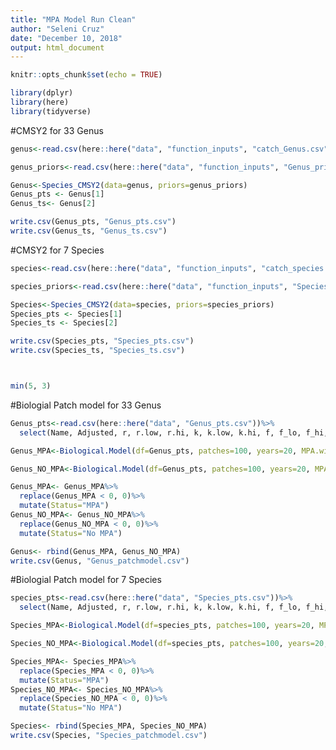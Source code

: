 ```yaml
---
title: "MPA Model Run Clean"
author: "Seleni Cruz"
date: "December 10, 2018"
output: html_document
---
```


```r
knitr::opts_chunk$set(echo = TRUE)
```

```r
library(dplyr)
library(here)
library(tidyverse)
```

#CMSY2 for 33 Genus 
```r
genus<-read.csv(here::here("data", "function_inputs", "catch_Genus.csv"))

genus_priors<-read.csv(here::here("data", "function_inputs", "Genus_priors.csv"))

Genus<-Species_CMSY2(data=genus, priors=genus_priors)
Genus_pts <- Genus[1]
Genus_ts<- Genus[2]

write.csv(Genus_pts, "Genus_pts.csv")
write.csv(Genus_ts, "Genus_ts.csv")

```

#CMSY2 for 7 Species
```r
species<-read.csv(here::here("data", "function_inputs", "catch_species.csv"))

species_priors<-read.csv(here::here("data", "function_inputs", "Species_priors.csv"))

Species<-Species_CMSY2(data=species, priors=species_priors)
Species_pts <- Species[1]
Species_ts <- Species[2]

write.csv(Species_pts, "Species_pts.csv")
write.csv(Species_ts, "Species_ts.csv")



min(5, 3)
```


#Biologial Patch model for 33 Genus
```r
Genus_pts<-read.csv(here::here("data", "Genus_pts.csv"))%>%
  select(Name, Adjusted, r, r.low, r.hi, k, k.low, k.hi, f, f_lo, f_hi, b, b_lo, b_hi)

Genus_MPA<-Biological.Model(df=Genus_pts, patches=100, years=20, MPA.width=5, mrate=0.5)

Genus_NO_MPA<-Biological.Model(df=Genus_pts, patches=100, years=20, MPA.width=0, mrate=0.5)

Genus_MPA<- Genus_MPA%>%
  replace(Genus_MPA < 0, 0)%>%
  mutate(Status="MPA")
Genus_NO_MPA<- Genus_NO_MPA%>%
  replace(Genus_NO_MPA < 0, 0)%>%
  mutate(Status="No MPA")

Genus<- rbind(Genus_MPA, Genus_NO_MPA)
write.csv(Genus, "Genus_patchmodel.csv")

```

#Biologial Patch model for 7 Species 
```r
species_pts<-read.csv(here::here("data", "Species_pts.csv"))%>%
  select(Name, Adjusted, r, r.low, r.hi, k, k.low, k.hi, f, f_lo, f_hi, b, b_lo, b_hi)

Species_MPA<-Biological.Model(df=species_pts, patches=100, years=20, MPA.width=5, mrate=0.5)

Species_NO_MPA<-Biological.Model(df=species_pts, patches=100, years=20, MPA.width=0, mrate=0.5)

Species_MPA<- Species_MPA%>%
  replace(Species_MPA < 0, 0)%>%
  mutate(Status="MPA")
Species_NO_MPA<- Species_NO_MPA%>%
  replace(Species_NO_MPA < 0, 0)%>%
  mutate(Status="No MPA")

Species<- rbind(Species_MPA, Species_NO_MPA)
write.csv(Species, "Species_patchmodel.csv")
```


